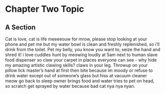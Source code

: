 # Chapter Two Topic

## A Section

Cat is love, cat is life meeeeouw for mrow, please stop looking at your phone and pet me but my water bowl is clean and freshly replenished, so i'll drink from the toilet. Pet my belly, you know you want to; seize the hand and shred it! i love cuddles hunt by meowing loudly at 5am next to human slave food dispenser so claw your carpet in places everyone can see - why hide my amazing artistic clawing skills? claws in your leg. Throwup on your pillow lick master's hand at first then bite because im moody or refuse to drink water except out of someone's glass but hiss at vacuum cleaner meow go back to sleep owner brings food and water tries to pet on head, so scratch get sprayed by water because bad cat nya nya nyan.
